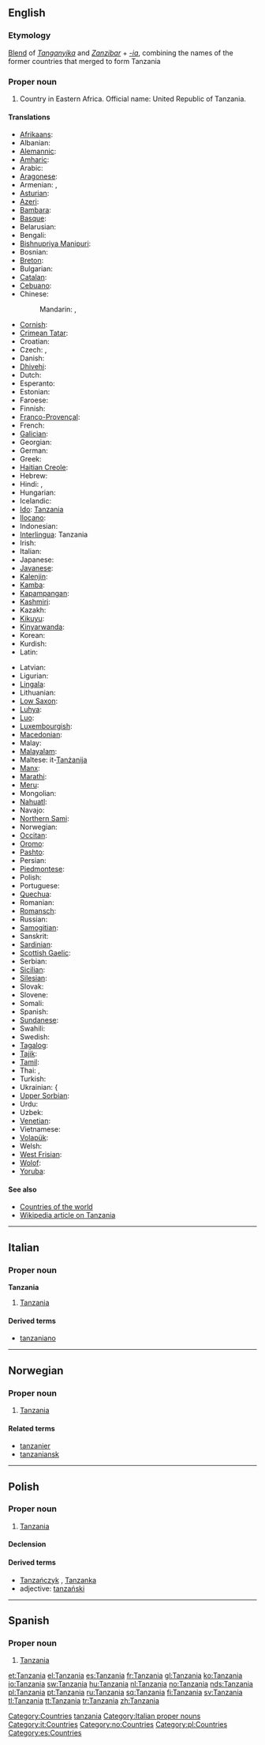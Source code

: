 {{also|Tanzánia}}
==English==
{{wikipedia}}

===Etymology===
[[blend|Blend]] of ''[[w:Tanganyika|Tanganyika]]'' and ''[[w:Zanzibar|Zanzibar]]'' + ''[[-ia]]'', combining the names of the former countries that merged to form Tanzania

===Proper noun===
{{en-proper noun}}

# Country in Eastern Africa. Official name: United Republic of Tanzania.

====Translations====
{{trans-top|United Republic of Tanzania}}
* [[Afrikaans]]: {{t|af|Tanzanië|xs=Afrikaans}}
* Albanian: {{t+|sq|Tanzania|xs=Albanian}}
* [[Alemannic]]: {{tø|gsw|Tansania}}
* [[Amharic]]: {{t|am|ታንዛኒያ|sc=Ethi|xs=Amharic}}
* Arabic: {{t|ar|تنزانيا|f|tr=tanzaanya|sc=Arab}}
* [[Aragonese]]: {{t-|an|Tanzania|f|xs=Aragonese}}
* Armenian: {{t|hy|Թանզանիա|tr=T'anzania}}, {{t-|hy|Տանզանիա|tr=Tanzania}}
* [[Asturian]]: {{t-|ast|República Xunida de Tanzania|f|xs=Asturian}}
* [[Azeri]]: {{t|az|Tanzaniya|xs=Azeri}}
* [[Bambara]]: {{tø|bm|Tanzania}}
* [[Basque]]: {{t-|eu|Tanzania|xs=Basque}}
* Belarusian: {{t|be|Танзанія|f|tr=Tanzánija|sc=Cyrl}}
* Bengali: {{t|bn|তানজানিয়া|sc=Beng|xs=Bengali}}
* [[Bishnupriya Manipuri]]: {{tø|bpy|তাঞ্জানিয়া}}
* Bosnian: {{t-|bs|Tanzanija|f}}
* [[Breton]]: {{t-|br|Tanzania|xs=Breton}}
* Bulgarian: {{t|bg|Танзания|f|tr=Tanzánija|sc=Cyrl}}
* [[Catalan]]: {{t|ca|Tanzània|f}}
* [[Cebuano]]: {{tø|ceb|Tanzania}}
* Chinese:
*: Mandarin: {{t-|cmn|坦桑尼亞|sc=Hani}}, {{t-|cmn|坦桑尼亚|tr=Tǎnsāngníyà|sc=Hani}}
* [[Cornish]]: {{t-|kw|Tanzania|xs=Cornish}}
* [[Crimean Tatar]]: {{tø|crh|Tanzaniya|xs=Crimean Tatar}}
* Croatian: {{t+|hr|Tanzanija|f}}
* Czech: {{t-|cs|Tanzanie|f}}, {{t-|cs|Tanzánie|f}}
* Danish: {{t-|da|Tanzania}}
* [[Dhivehi]]: {{tø|dv|ޓެންޒޭނިއާ}}
* Dutch: {{t+|nl|Tanzania}}
* Esperanto: {{t-|eo|Tanzanio|xs=Esperanto}}
* Estonian: {{t|et|Tansaania}}
* Faroese: {{t-|fo|Tansania|xs=Faroese}}
* Finnish: {{t+|fi|Tansania}}
* [[Franco-Provençal]]: {{tø|frp|Tanzanie|f}}
* French: {{t+|fr|Tanzanie|f}}
* [[Galician]]: {{t+|gl|Tanzania|f|xs=Galician}}
* Georgian: {{t|ka|ტანზანია|tr=tanzania|sc=Geor|xs=Georgian}}
* German: {{t+|de|Tansania|n}}
* Greek: {{t+|el|Τανζανία|f}}
* [[Haitian Creole]]: {{tø|ht|Tanzani|xs=Haitian Creole}}
* Hebrew: {{t|he|טנזניה|f}}
* Hindi: {{t|hi|तंज़ानिया|tr=tan̄zāniyā|sc=Deva}},  {{t|hi|तंजानिया|tr=tan̄jāniyā|sc=Deva}}
* Hungarian: {{t+|hu|Tanzánia}}
* Icelandic: {{t+|is|Tansanía}}
* [[Ido]]: [[Tanzania]]
* [[Ilocano]]: {{tø|ilo|Tanzania}}
* Indonesian: {{t-|id|Tanzania|xs=Indonesian}}
* [[Interlingua]]: Tanzania
* Irish: {{t|ga|An Tansáin|xs=Irish}}
* Italian: {{t-|it|Tanzania|f}}
* Japanese: {{t+|ja|タンザニア|tr=Tanzania}}
* [[Javanese]]: {{tø|jv|Tanzania}}
* [[Kalenjin]]: {{tø|kln|Tanzania}}
* [[Kamba]]: {{tø|kam|Tanzania}}
* [[Kapampangan]]: {{tø|pam|Tanzania}}
* [[Kashmiri]]: {{t-|ks|टंजानिया|sc=Deva|xs=Kashmiri}}
* Kazakh: {{t-|kk|Танзания|sc=Cyrl|tr=Tanzánija|sc=Cyrl}}
* [[Kikuyu]]: {{tø|ki|Tanzania}}
* [[Kinyarwanda]]: {{t|rw|Tanzaniya|xs=Kinyarwanda}}
* Korean: {{t|ko|탄자니아|tr=Tanjania|sc=Kore}}
* Kurdish: {{t+|ku|Tanzanya}}
* Latin: {{t-|la|Tanzania|f}}
{{trans-mid}}
* Latvian: {{t-|lv|Tanzānija|xs=Latvian}}
* Ligurian: {{tø|lij|Tanzania}}
* [[Lingala]]: {{tø|ln|Tanzania}}
* Lithuanian: {{t+|lt|Tanzanija|xs=Lithuanian}}
* [[Low Saxon]]: {{tø|nds|Tansania}}
* [[Luhya]]: {{tø|luy|Tanzania}}
* [[Luo]]: {{tø|luo|Tanzania}}
* [[Luxembourgish]]: {{t-|lb|Tansania|xs=Luxembourgish}}
* [[Macedonian]]: {{t|mk|Танзанија|f|tr=Tanzánija}}
* Malay: {{t-|ms|Tanzania|xs=Malay}}
* [[Malayalam]]: {{t|ml|ടാന്സാനിയ|sc=Mlym|xs=Malayalam}}
* Maltese: it-[[Tanżanija]] {{f}}
* [[Manx]]: {{t-|gv|Tanzania|xs=Manx}}
* [[Marathi]]: {{t|mr|टांझानिया|sc=Deva|xs=Marathi}}
* [[Meru]]: {{tø|mer|Tanzania}}
* Mongolian: {{t|mn|Танзани|sc=Cyrl|xs=Mongolian}}
* [[Nahuatl]]: {{t|nah|Tanzantlān|xs=Nahuatl}}
* Navajo: {{tø|nv|Tʼanzanííya}}
* [[Northern Sami]]: {{tø|se|Tanzánia}}
* Norwegian: {{t+|no|Tanzania}}
* [[Occitan]]: {{t-|oc|Tanzania|f|xs=Occitan}}
* [[Oromo]]: {{tø|om|Tanzania}}
* [[Pashto]]: {{t|ps|تانزانيه|sc=ps-Arab}}
* Persian: {{t|fa|تانزانیا|sc=fa-Arab}}
* [[Piedmontese]]: {{tø|pms|Tanzanìa|f}}
* Polish: {{t+|pl|Tanzania|f}}
* Portuguese: {{t|pt|Tanzânia|f}}
* [[Quechua]]: {{t|qu|Tansanya|xs=Quechua}}
* Romanian: {{t-|ro|Tanzania|f}}
* [[Romansch]]: {{tø|rm|Tansania|f}}
* Russian: {{t|ru|Танзания|f|tr=Tanzánija|sc=Cyrl}}
* [[Samogitian]]: {{tø|bat-smg|Tanzanėjė}}
* Sanskrit: {{t|sa|टंजानिया|sc=Deva}}
* [[Sardinian]]: {{tø|sc|Tanzània|f}}
* [[Scottish Gaelic]]: {{t|gd|Tansainìa|xs=Scottish Gaelic}}
* Serbian: {{t|sr|Танзанија|tr=Tanzanija|sc=Cyrl}}
* [[Sicilian]]: {{tø|scn|Tanzania|f}}
* [[Silesian]]: {{tø|szl|Tanzańijo}}
* Slovak: {{t-|sk|Tanzánia|f}}
* Slovene: {{t+|sl|Tanzanija|f}}
* Somali: {{tø|so|Tansaaniya}}
* Spanish: {{t+|es|Tanzania|f}}
* [[Sundanese]]: {{tø|su|Tanzania}}
* Swahili: {{t+|sw|Tanzania|xs=Swahili}}
* Swedish: {{t+|sv|Tanzania}}
* [[Tagalog]]: {{t+|tl|Tanzania|xs=Tagalog}}
* [[Tajik]]: {{t|tg|Танзания|sc=Cyrl|xs=Tajik}}
* [[Tamil]]: {{t|ta|தான்சானியா|xs=Tamil}}
* Thai: {{t|th|ประเทศแทนซาเนีย|tr=bpràtêt taensaania|sc=Thai}},  {{t|th|แทนซาเนีย|tr=taensaania|sc=Thai}}
* Turkish: {{t+|tr|Tanzanya}}
* Ukrainian: {{{t|uk|Танзанія|f|tr=Tanzánija|sc=Cyrl}}
* [[Upper Sorbian]]: {{tø|hsb|Tansania|f}}
* Urdu: {{t|ur|تنزانیہ|sc=ur-Arab}}
* Uzbek: {{t-|uz|Tanzaniya|xs=Uzbek}}
* [[Venetian]]: {{tø|vec|Tanzania|f}}
* Vietnamese: {{t-|vi|Tanzania|xs=Vietnamese}}
* [[Volapük]]: {{tø|vo|Tansanän}}
* Welsh: {{t-|cy|Tanzania|xs=Welsh}}
* [[West Frisian]]: {{t-|fy|Tanzania|xs=West Frisian}}
* [[Wolof]]: {{tø|wo|Tansani}}
* [[Yoruba]]: {{tø|yo|Tanzania}}
{{trans-bottom}}

====See also====
* [[Appendix:Countries of the world|Countries of the world]]
* [[w:Tanzania|Wikipedia article on Tanzania]]

[[Category:Countries]]
[[Category:English blends|tanzania]]

----

==Italian==
{{wikipedia|lang=it}}

===Proper noun===
'''Tanzania''' {{f}}

# [[#English|Tanzania]]

====Derived terms====
* [[tanzaniano]]

[[Category:Italian proper nouns]]
[[Category:it:Countries]]

----

==Norwegian==

===Proper noun===
{{infl|no|proper noun}}

# [[#English|Tanzania]]

====Related terms====
* [[tanzanier]]
* [[tanzaniansk]]

[[Category:no:Countries]]

----

==Polish==

===Proper noun===
{{infl|pl|proper noun|g=f}}

# [[#English|Tanzania]]

====Declension====
{{pl-decl-noun-sing
|Tanzania
|Tanzanii
|Tanzanii
|Tanzanię
|Tanzanią
|Tanzanii
|Tanzanio
}}

====Derived terms====
* [[Tanzańczyk]] {{m}}, [[Tanzanka]] {{f}}
* adjective: [[tanzański]]

[[Category:pl:Countries]]

----
==Spanish==
{{wikipedia|lang=es}}
===Proper noun===
{{es-proper noun|f}}

# [[#English|Tanzania]]

[[Category:es:Countries]]

[[et:Tanzania]]
[[el:Tanzania]]
[[es:Tanzania]]
[[fr:Tanzania]]
[[gl:Tanzania]]
[[ko:Tanzania]]
[[io:Tanzania]]
[[sw:Tanzania]]
[[hu:Tanzania]]
[[nl:Tanzania]]
[[no:Tanzania]]
[[nds:Tanzania]]
[[pl:Tanzania]]
[[pt:Tanzania]]
[[ru:Tanzania]]
[[sq:Tanzania]]
[[fi:Tanzania]]
[[sv:Tanzania]]
[[tl:Tanzania]]
[[tt:Tanzania]]
[[tr:Tanzania]]
[[zh:Tanzania]]